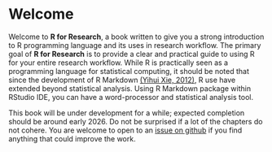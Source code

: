 # Welcome{.unnumbered}
Welcome to **R for Research**, a book written to give you a strong introduction to R programming language and its uses in research workflow. The primary goal of **R for Research** is to provide a clear and practical guide to using R for your entire research workflow. While R is practically seen as a programming language for statistical computing, it should be noted that since the development of R Markdown [(Yihui Xie, 2012)](https://bookdown.org/yihui/rmarkdown/), R use have extended beyond statistical analysis. Using R Markdown package within RStudio IDE, you can have a word-processor and statistical analysis tool. 


This book will be under development for a while; expected completion should be around early 2026. Do not be surprised if a lot of the chapters do not cohere. You are welcome to open to an [issue on github](https://github.com/xrander/r4r/issues) if you find anything that could improve the work.
